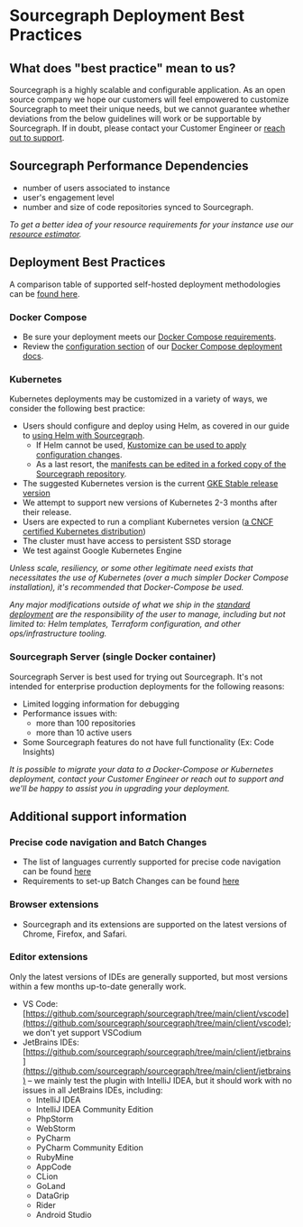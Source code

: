 # Sourcegraph Deployment Best Practices

## What does "best practice" mean to us?

Sourcegraph is a highly scalable and configurable application. As an open source company we hope our customers will feel empowered to customize Sourcegraph to meet their unique needs, but we cannot guarantee whether deviations from the below guidelines will work or be supportable by Sourcegraph. If in doubt, please contact your Customer Engineer or [reach out to support](/#get-help).

## Sourcegraph Performance Dependencies

- number of users associated to instance
- user's engagement level
- number and size of code repositories synced to Sourcegraph.

_To get a better idea of your resource requirements for your instance use our_ [_resource estimator_](/admin/deploy/resource_estimator)_._

## Deployment Best Practices

A comparison table of supported self-hosted deployment methodologies can be [found here](/admin/deploy/#deployment-types).

### Docker Compose

- Be sure your deployment meets our [Docker Compose requirements](/admin/deploy/docker-compose/#requirements).
- Review the [configuration section](/admin/deploy/docker-compose/#configuration) of our [Docker Compose deployment docs](/admin/deploy/docker-compose/).

### Kubernetes

Kubernetes deployments may be customized in a variety of ways, we consider the following best practice:

- Users should configure and deploy using Helm, as covered in our guide to [using Helm with Sourcegraph](/admin/deploy/kubernetes/helm).
  -  If Helm cannot be used, [Kustomize can be used to apply configuration changes](/admin/deploy/kubernetes/kustomize).
  -  As a last resort, the [manifests can be edited in a forked copy of the Sourcegraph repository](/admin/deploy/kubernetes/).
- The suggested Kubernetes version is the current [GKE Stable release version](https://cloud.google.com/kubernetes-engine/docs/release-notes-stable)
- We attempt to support new versions of Kubernetes 2-3 months after their release.
- Users are expected to run a compliant Kubernetes version ([a CNCF certified Kubernetes distribution](https://github.com/cncf/k8s-conformance))
- The cluster must have access to persistent SSD storage
- We test against Google Kubernetes Engine

_Unless scale, resiliency, or some other legitimate need exists that necessitates the use of Kubernetes (over a much simpler Docker Compose installation), it's recommended that Docker-Compose be used._

_Any major modifications outside of what we ship in the [standard deployment](https://github.com/sourcegraph/deploy-sourcegraph) are the responsibility of the user to manage, including but not limited to: Helm templates, Terraform configuration, and other ops/infrastructure tooling._

### Sourcegraph Server (single Docker container)

Sourcegraph Server is best used for trying out Sourcegraph. It's not intended for enterprise production deployments for the following reasons:

- Limited logging information for debugging
- Performance issues with:
  - more than 100 repositories
  - more than 10 active users
- Some Sourcegraph features do not have full functionality (Ex: Code Insights)

_It is possible to migrate your data to a Docker-Compose or Kubernetes deployment, contact your Customer Engineer or reach out to support and we'll be happy to assist you in upgrading your deployment._

## Additional support information

### Precise code navigation and Batch Changes

- The list of languages currently supported for precise code navigation can be found [here](https://docs.sourcegraph.com/code_navigation/references/ers)
- Requirements to set-up Batch Changes can be found [here](https://docs.sourcegraph.com/batch_changes/references/requirements)

### Browser extensions

- Sourcegraph and its extensions are supported on the latest versions of Chrome, Firefox, and Safari.

### Editor extensions

Only the latest versions of IDEs are generally supported, but most versions within a few months up-to-date generally work.

- VS Code: [https://github.com/sourcegraph/sourcegraph/tree/main/client/vscode](https://github.com/sourcegraph/sourcegraph/tree/main/client/vscode); we don't yet support VSCodium
- JetBrains IDEs: [https://github.com/sourcegraph/sourcegraph/tree/main/client/jetbrains](https://github.com/sourcegraph/sourcegraph/tree/main/client/jetbrains) – we mainly test the plugin with IntelliJ IDEA, but it should work with no issues in all JetBrains IDEs, including:
  - IntelliJ IDEA
  - IntelliJ IDEA Community Edition
  - PhpStorm
  - WebStorm
  - PyCharm
  - PyCharm Community Edition
  - RubyMine
  - AppCode
  - CLion
  - GoLand
  - DataGrip
  - Rider
  - Android Studio

